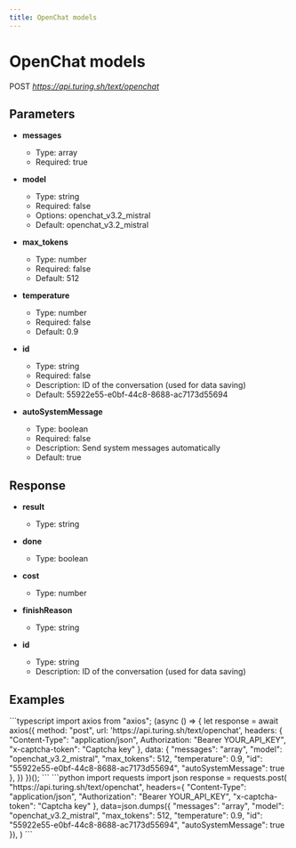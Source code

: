 ```yaml
---
title: OpenChat models
---
```


# OpenChat models
POST *https://api.turing.sh/text/openchat*

## Parameters


- **messages**
  - Type: array
  - Required: true

- **model**
  - Type: string
  - Required: false
  - Options: openchat_v3.2_mistral
  - Default: openchat_v3.2_mistral

- **max_tokens**
  - Type: number
  - Required: false
  - Default: 512

- **temperature**
  - Type: number
  - Required: false
  - Default: 0.9

- **id**
  - Type: string
  - Required: false
  - Description: ID of the conversation (used for data saving)
  - Default: 55922e55-e0bf-44c8-8688-ac7173d55694

- **autoSystemMessage**
  - Type: boolean
  - Required: false
  - Description: Send system messages automatically
  - Default: true

## Response


- **result**
  - Type: string

- **done**
  - Type: boolean

- **cost**
  - Type: number

- **finishReason**
  - Type: string

- **id**
  - Type: string
  - Description: ID of the conversation (used for data saving)

## Examples

<CodeGroup title="OpenChat models example">
  ```typescript
  import axios from "axios";
  (async () => {
    let response = await axios({
      method: "post",
      url: 'https://api.turing.sh/text/openchat',
      headers: {
        "Content-Type": "application/json",
        Authorization: "Bearer YOUR_API_KEY",
        "x-captcha-token": "Captcha key"
      },
      data: {
  "messages": "array",
  "model": "openchat_v3.2_mistral",
  "max_tokens": 512,
  "temperature": 0.9,
  "id": "55922e55-e0bf-44c8-8688-ac7173d55694",
  "autoSystemMessage": true
},
    })
  })();
  ```
  ```python
  import requests
  import json
  response = requests.post(
    "https://api.turing.sh/text/openchat",
    headers={
      "Content-Type": "application/json",
      "Authorization": "Bearer YOUR_API_KEY",
      "x-captcha-token": "Captcha key"
    },
    data=json.dumps({
  "messages": "array",
  "model": "openchat_v3.2_mistral",
  "max_tokens": 512,
  "temperature": 0.9,
  "id": "55922e55-e0bf-44c8-8688-ac7173d55694",
  "autoSystemMessage": true
}),
  )
  ```
</CodeGroup>